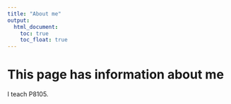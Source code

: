 ```yaml
---
title: "About me"
output: 
  html_document:
    toc: true
    toc_float: true
---
```


# This page has information about me

I teach P8105.
